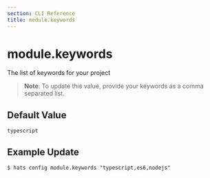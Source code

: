 ```yaml
---
section: CLI Reference
title: module.keywords
---
```


# module.keywords

The list of keywords for your project

> **Note**: To update this value, provide your keywords as a comma separated list.

## Default Value

`typescript`

## Example Update

```
$ hats config module.keywords "typescript,es6,nodejs"
```
